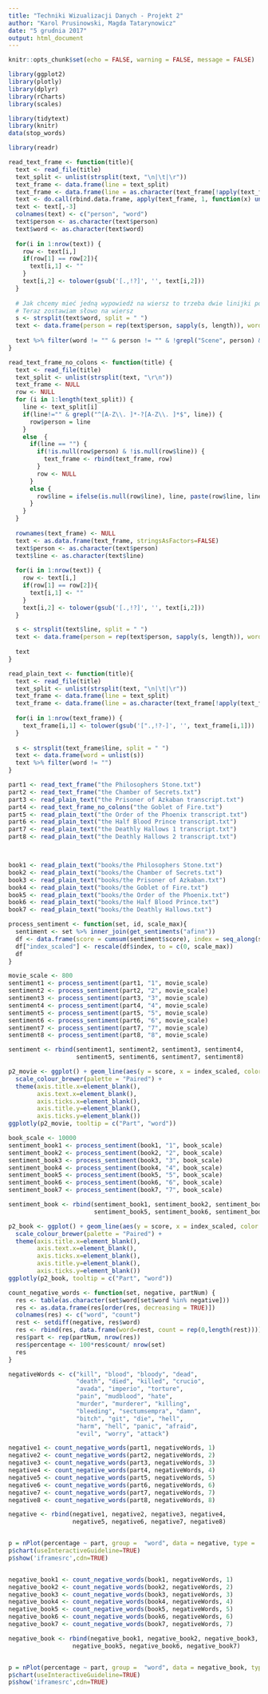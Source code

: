 ```yaml
---
title: "Techniki Wizualizacji Danych - Projekt 2"
author: "Karol Prusinowski, Magda Tatarynowicz"
date: "5 grudnia 2017"
output: html_document
---
```


```r
knitr::opts_chunk$set(echo = FALSE, warning = FALSE, message = FALSE)

library(ggplot2)
library(plotly)
library(dplyr)
library(rCharts)
library(scales)

library(tidytext)
library(knitr)
data(stop_words)
```

```r
library(readr)

read_text_frame <- function(title){
  text <- read_file(title)
  text_split <- unlist(strsplit(text, "\n|\t|\r"))
  text_frame <- data.frame(line = text_split)
  text_frame <- data.frame(line = as.character(text_frame[!apply(text_frame, 1, function(x) grepl("^\\s*$", x) | x == '----------'),]), stringsAsFactors=FALSE)
  text <- do.call(rbind.data.frame, apply(text_frame, 1, function(x) unlist(strsplit(x, ":"))))
  text <- text[,-3]
  colnames(text) <- c("person", "word")
  text$person <- as.character(text$person)
  text$word <- as.character(text$word)
  
  for(i in 1:nrow(text)) {
    row <- text[i,]
    if(row[1] == row[2]){
      text[i,1] <- ""
    }
    text[i,2] <- tolower(gsub('[.,!?]', '', text[i,2]))
  }
  
  # Jak chcemy mieć jedną wypowiedź na wiersz to trzeba dwie linijki poniżej usunąć
  # Teraz zostawiam słowo na wiersz
  s <- strsplit(text$word, split = " ")
  text <- data.frame(person = rep(text$person, sapply(s, length)), word = unlist(s))
  
  text %>% filter(word != "" & person != "" & !grepl("Scene", person) & person != "LOCATION")
}

read_text_frame_no_colons <- function(title) {
  text <- read_file(title)
  text_split <- unlist(strsplit(text, "\r\n"))
  text_frame <- NULL
  row <- NULL
  for (i in 1:length(text_split)) {
    line <- text_split[i]
    if(line!="" & grepl("^[A-Z\\. ]*-?[A-Z\\. ]*$", line)) {
      row$person = line
    }
    else  {
      if(line == "") {
        if(!is.null(row$person) & !is.null(row$line)) {
          text_frame <- rbind(text_frame, row)
        }
        row <- NULL
      }
      else {
        row$line = ifelse(is.null(row$line), line, paste(row$line, line))
      }
    }
  }
  
  rownames(text_frame) <- NULL
  text <- as.data.frame(text_frame, stringsAsFactors=FALSE)
  text$person <- as.character(text$person)
  text$line <- as.character(text$line)
  
  for(i in 1:nrow(text)) {
    row <- text[i,]
    if(row[1] == row[2]){
      text[i,1] <- ""
    }
    text[i,2] <- tolower(gsub('[.,!?]', '', text[i,2]))
  }

  s <- strsplit(text$line, split = " ")
  text <- data.frame(person = rep(text$person, sapply(s, length)), word = unlist(s))
  
  text
}

read_plain_text <- function(title){
  text <- read_file(title)
  text_split <- unlist(strsplit(text, "\n|\t|\r"))
  text_frame <- data.frame(line = text_split)
  text_frame <- data.frame(line = as.character(text_frame[!apply(text_frame, 1, function(x) grepl("^\\s*$", x) | x == '----------'),]), stringsAsFactors=FALSE)
  
  for(i in 1:nrow(text_frame)) {
    text_frame[i,1] <- tolower(gsub('[".,!?-]', '', text_frame[i,1]))
  }
  
  s <- strsplit(text_frame$line, split = " ")
  text <- data.frame(word = unlist(s))
  text %>% filter(word != "")
}

part1 <- read_text_frame("the Philosophers Stone.txt")
part2 <- read_text_frame("the Chamber of Secrets.txt")
part3 <- read_plain_text("the Prisoner of Azkaban transcript.txt")
part4 <- read_text_frame_no_colons("the Goblet of Fire.txt")
part5 <- read_plain_text("the Order of the Phoenix transcript.txt")
part6 <- read_plain_text("the Half Blood Prince transcript.txt")
part7 <- read_plain_text("the Deathly Hallows 1 transcript.txt")
part8 <- read_plain_text("the Deathly Hallows 2 transcript.txt")



book1 <- read_plain_text("books/the Philosophers Stone.txt")
book2 <- read_plain_text("books/the Chamber of Secrets.txt")
book3 <- read_plain_text("books/the Prisoner of Azkaban.txt")
book4 <- read_plain_text("books/the Goblet of Fire.txt")
book5 <- read_plain_text("books/the Order of the Phoenix.txt")
book6 <- read_plain_text("books/the Half Blood Prince.txt")
book7 <- read_plain_text("books/the Deathly Hallows.txt")

```


```r
process_sentiment <- function(set, id, scale_max){
  sentiment <- set %>% inner_join(get_sentiments("afinn"))
  df <- data.frame(score = cumsum(sentiment$score), index = seq_along(sentiment$score), Part = id, word = sentiment$word)
  df["index_scaled"] <- rescale(df$index, to = c(0, scale_max))
  df
}

movie_scale <- 800
sentiment1 <- process_sentiment(part1, "1", movie_scale)
sentiment2 <- process_sentiment(part2, "2", movie_scale)
sentiment3 <- process_sentiment(part3, "3", movie_scale)
sentiment4 <- process_sentiment(part4, "4", movie_scale)
sentiment5 <- process_sentiment(part5, "5", movie_scale)
sentiment6 <- process_sentiment(part6, "6", movie_scale)
sentiment7 <- process_sentiment(part7, "7", movie_scale)
sentiment8 <- process_sentiment(part8, "8", movie_scale)

sentiment <- rbind(sentiment1, sentiment2, sentiment3, sentiment4,
                   sentiment5, sentiment6, sentiment7, sentiment8)

p2_movie <- ggplot() + geom_line(aes(y = score, x = index_scaled, color = Part, label = word), data = sentiment) +
  scale_colour_brewer(palette = "Paired") + 
  theme(axis.title.x=element_blank(),
        axis.text.x=element_blank(),
        axis.ticks.x=element_blank(),
        axis.title.y=element_blank(),
        axis.ticks.y=element_blank())
ggplotly(p2_movie, tooltip = c("Part", "word"))

book_scale <- 10000
sentiment_book1 <- process_sentiment(book1, "1", book_scale)
sentiment_book2 <- process_sentiment(book2, "2", book_scale)
sentiment_book3 <- process_sentiment(book3, "3", book_scale)
sentiment_book4 <- process_sentiment(book4, "4", book_scale)
sentiment_book5 <- process_sentiment(book5, "5", book_scale)
sentiment_book6 <- process_sentiment(book6, "6", book_scale)
sentiment_book7 <- process_sentiment(book7, "7", book_scale)

sentiment_book <- rbind(sentiment_book1, sentiment_book2, sentiment_book3, sentiment_book4,
                        sentiment_book5, sentiment_book6, sentiment_book7)

p2_book <- ggplot() + geom_line(aes(y = score, x = index_scaled, color = Part, label = word), data = sentiment_book) + 
  scale_colour_brewer(palette = "Paired") + 
  theme(axis.title.x=element_blank(),
        axis.text.x=element_blank(),
        axis.ticks.x=element_blank(),
        axis.title.y=element_blank(),
        axis.ticks.y=element_blank())
ggplotly(p2_book, tooltip = c("Part", "word"))
```


```r
count_negative_words <- function(set, negative, partNum) {
  res <- table(as.character(set$word[set$word %in% negative]))
  res <- as.data.frame(res[order(res, decreasing = TRUE)])
  colnames(res) <- c("word", "count")
  rest <- setdiff(negative, res$word)
  res <- rbind(res, data.frame(word=rest, count = rep(0,length(rest))))
  res$part <- rep(partNum, nrow(res))
  res$percentage <- 100*res$count/ nrow(set)
  res
}

negativeWords <- c("kill", "blood", "bloody", "dead", 
                   "death", "died", "killed", "crucio", 
                   "avada", "imperio", "torture", 
                   "pain", "mudblood", "hate", 
                   "murder", "murderer", "killing", 
                   "bleeding", "sectumsempra", "damn",
                   "bitch", "git", "die", "hell", 
                   "harm", "hell", "panic", "afraid",
                   "evil", "worry", "attack")

negative1 <- count_negative_words(part1, negativeWords, 1)
negative2 <- count_negative_words(part2, negativeWords, 2)
negative3 <- count_negative_words(part3, negativeWords, 3)
negative4 <- count_negative_words(part4, negativeWords, 4)
negative5 <- count_negative_words(part5, negativeWords, 5)
negative6 <- count_negative_words(part6, negativeWords, 6)
negative7 <- count_negative_words(part7, negativeWords, 7)
negative8 <- count_negative_words(part8, negativeWords, 8)

negative <- rbind(negative1, negative2, negative3, negative4,
                  negative5, negative6, negative7, negative8)


p = nPlot(percentage ~ part, group =  "word", data = negative, type = 'stackedAreaChart')
p$chart(useInteractiveGuideline=TRUE)
p$show('iframesrc',cdn=TRUE)


negative_book1 <- count_negative_words(book1, negativeWords, 1)
negative_book2 <- count_negative_words(book2, negativeWords, 2)
negative_book3 <- count_negative_words(book3, negativeWords, 3)
negative_book4 <- count_negative_words(book4, negativeWords, 4)
negative_book5 <- count_negative_words(book5, negativeWords, 5)
negative_book6 <- count_negative_words(book6, negativeWords, 6)
negative_book7 <- count_negative_words(book7, negativeWords, 7)

negative_book <- rbind(negative_book1, negative_book2, negative_book3, negative_book4,
                  negative_book5, negative_book6, negative_book7)


p = nPlot(percentage ~ part, group =  "word", data = negative_book, type = 'stackedAreaChart')
p$chart(useInteractiveGuideline=TRUE)
p$show('iframesrc',cdn=TRUE)
```

